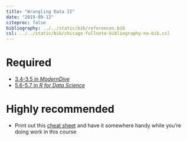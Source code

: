 ```yaml
---
title: "Wrangling Data II"
date: "2019-09-12"
citeproc: false
bibliography: ../../static/bib/references.bib
csl: ../../static/bib/chicago-fullnote-bibliography-no-bib.csl
---
```


# Required

- <i class="fas fa-book"></i> [3.4-3.5 in *ModernDive*](https://moderndive.com/)
- <i class="fas fa-book"></i> [5.6-5.7 in *R for Data Science*](https://r4ds.had.co.nz/transform.html#grouped-summaries-with-summarise)


# Highly recommended

- Print out this [cheat sheet](https://github.com/rstudio/cheatsheets/blob/master/data-transformation.pdf) and have it somewhere handy while you're doing work in this course
